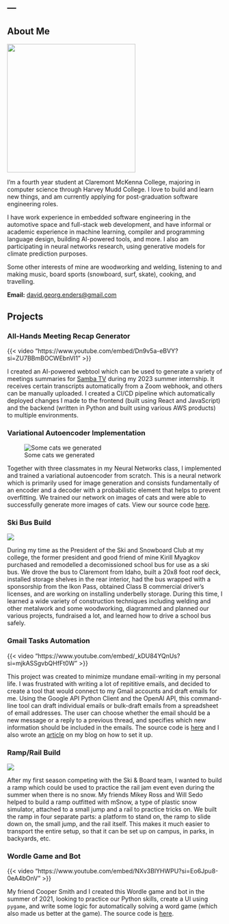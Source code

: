 ---
---

## About Me

![](media/headshot.jpg){fig-align="left" width="300"}

I'm a fourth year student at Claremont McKenna College, majoring in computer science through Harvey Mudd College. I love to build and learn new things, and am currently applying for post-graduation software engineering roles.

I have work experience in embedded software engineering in the automotive space and full-stack web development, and have informal or academic experience in machine learning, compiler and programming language design, building AI-powered tools, and more. I also am participating in neural networks research, using generative models for climate prediction purposes.

Some other interests of mine are woodworking and welding, listening to and making music, board sports (snowboard, surf, skate), cooking, and travelling. 

**Email:** [david.georg.enders@gmail.com](david.georg.enders@gmail.com)

## Projects

### All-Hands Meeting Recap Generator
{{< video "https://www.youtube.com/embed/Dn9v5a-eBVY?si=ZU7BBmBOCWEbnVI1" >}}

I created an AI-powered webtool which can be used to generate a variety of meetings summaries for [Samba TV](https://www.samba.tv/) during my 2023 summer internship. It receives certain transcripts automatically from a Zoom webhook, and others can be manually uploaded. I created a CI/CD pipeline which automatically deployed changes I made to the frontend (built using React and JavaScript) and the backend (written in Python and built using various AWS products) to multiple environments.

### Variational Autoencoder Implementation

![Some cats we generated](media/cats.png){fig-align="left" fig-alt="A diagram of cats that were generated using a variational autoencoder"}

Together with three classmates in my Neural Networks class, I implemented and trained a variational autoencoder from scratch. This is a neural network which is primarily used for image generation and consists fundamentally of an encoder and a decoder with a probabilistic element that helps to prevent overfitting. We trained our network on images of cats and were able to successfully generate more images of cats. View our source code [here](https://github.com/davidenders11/vae-project).

### Ski Bus Build

![](media/bussin.png){fig-alt="A collage of photos of the process of converting an old school bus to a ski bus."}

During my time as the President of the Ski and Snowboard Club at my college, the former president and good friend of mine Kirill Myagkov purchased and remodelled a decomissioned school bus for use as a ski bus. We drove the bus to Claremont from Idaho, built a 20x8 foot roof deck, installed storage shelves in the rear interior, had the bus wrapped with a sponsorship from the Ikon Pass, obtained Class B commercial driver's licenses, and are working on installing underbelly storage. During this time, I learned a wide variety of construction techniques including welding and other metalwork and some woodworking, diagrammed and planned our various projects, fundraised a lot, and learned how to drive a school bus safely.

### Gmail Tasks Automation
{{< video "https://www.youtube.com/embed/_kDU84YQnUs?si=mjkASSgvbQHfFt0W" >}}

This project was created to minimize mundane email-writing in my personal life. I was frustrated with writing a lot of repititive emails, and decided to create a tool that would connect to my Gmail accounts and draft emails for me. Using the Google API Python Client and the OpenAI API, this command-line tool can draft individual emails or bulk-draft emails from a spreadsheet of email addresses. The user can choose whether the email should be a new message or a reply to a previous thread, and specifies which new information should be included in the emails. The source code is [here](https://github.com/davidenders11/gmail-automation) and I also wrote an [article](https://davidenders.me/posts/gmail-automation/) on my blog on how to set it up.

### Ramp/Rail Build

![](media/ramp.png){fig-alt="A ramp for dryland ski and snowboard practice without snow"}


After my first season competing with the Ski & Board team, I wanted to build a ramp which could be used to practice the rail jam event even during the summer when there is no snow. My friends Mikey Ross and Will Sedo helped to build a ramp outfitted with mSnow, a type of plastic snow simulator, attached to a small jump and a rail to practice tricks on. We built the ramp in four separate parts: a platform to stand on, the ramp to slide down on, the small jump, and the rail itself. This makes it much easier to transport the entire setup, so that it can be set up on campus, in parks, in backyards, etc.

### Wordle Game and Bot 

{{< video "https://www.youtube.com/embed/NXv3BlYHWPU?si=Eo6Jpu8-0eA4bOnV" >}} 

My friend Cooper Smith and I created this Wordle game and bot in the summer of 2021, looking to practice our Python skills, create a UI using `pygame`, and write some logic for automatically solving a word game (which also made us better at the game). The source code is [here](https://github.com/davidenders11/wordle-bot).